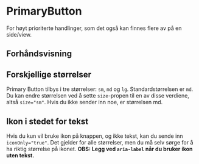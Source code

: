 
<Meta of={PrimaryButtonStories} />

# PrimaryButton

For høyt prioriterte handlinger, som det også kan finnes flere av på en side/view.

## Forhåndsvisning

<Canvas of={PrimaryButtonStories.Standard} />
<Controls of={PrimaryButtonStories.Standard} />

## Forskjellige størrelser

Primary Button tilbys i tre størrelser: `sm`, `md` og `lg`. Standardstørrelsen er `md`. Du kan endre størrelsen ved å
sette `size`-propen til en av disse verdiene, altså `size="sm"`. Hvis du ikke sender inn noe, er størrelsen md.

<Canvas of={PrimaryButtonStories.DifferentSizes} />

## Ikon i stedet for tekst

Hvis du kun vil bruke ikon på knappen, og ikke tekst, kan du sende inn `iconOnly="true"`. Det gjelder for alle størrelser,
men du må selv sørge for å ha riktig størrelse på ikonet.
**OBS: Legg ved `aria-label` når du bruker ikon uten tekst.**

<Canvas of={PrimaryButtonStories.IconOnly} />
<Controls of={PrimaryButtonStories.IconOnly} />
